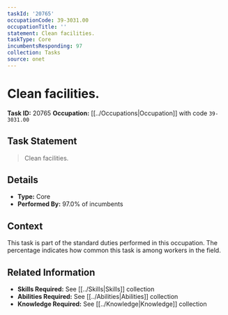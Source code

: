 ```yaml
---
taskId: '20765'
occupationCode: 39-3031.00
occupationTitle: ''
statement: Clean facilities.
taskType: Core
incumbentsResponding: 97
collection: Tasks
source: onet
---
```

# Clean facilities.

**Task ID:** 20765
**Occupation:** [[../Occupations|Occupation]] with code `39-3031.00`

## Task Statement

> Clean facilities.

## Details

- **Type:** Core
- **Performed By:** 97.0% of incumbents

## Context

This task is part of the standard duties performed in this occupation. The percentage indicates how common this task is among workers in the field.

## Related Information

- **Skills Required:** See [[../Skills|Skills]] collection
- **Abilities Required:** See [[../Abilities|Abilities]] collection
- **Knowledge Required:** See [[../Knowledge|Knowledge]] collection
